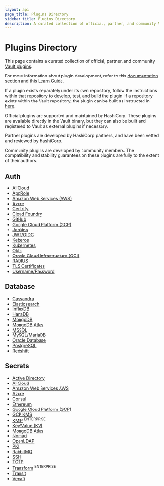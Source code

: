 ```yaml
---
layout: api
page_title: Plugins Directory
sidebar_title: Plugins Directory
description: A curated collection of official, partner, and community Vault plugins.
---
```


# Plugins Directory

This page contains a curated collection of official, partner, and community
[Vault plugins](/docs/internals/plugins).

For more information about plugin development, refer to this [documentation
section](/docs/internals/plugins#plugin-development) and this [Learn
Guide](https://learn.hashicorp.com/vault/developer/plugin-backends).

If a plugin exists separately under its own repository, follow the instructions
within that repository to develop, test, and build the plugin. If a repository
exists within the Vault repository, the plugin can be built as instructed in
[here](/docs/internals/plugins#built-in-plugins).

Official plugins are supported and maintained by HashiCorp.
These plugins are available directly in the Vault binary, but they can also be
built and registered to Vault as external plugins if necessary.

Partner plugins are developed by HashiCorp partners, and have been vetted and
reviewed by HashiCorp.

Community plugins are developed by community members. The compatibility and
stability guarantees on these plugins are fully to the extent of their authors.

## Auth

<Columns count={2}>

- [AliCloud](https://github.com/hashicorp/vault-plugin-auth-alicloud) <Tag title='official' color='blue' />
- [AppRole](/api-docs/auth/approle) <Tag title='official' color='blue' />
- [Amazon Web Services (AWS)](/api-docs/auth/aws) <Tag title='official' color='blue' />
- [Azure](https://github.com/hashicorp/vault-plugin-auth-azure) <Tag title='official' color='blue' />
- [Centrify](https://github.com/hashicorp/vault-plugin-auth-centrify) <Tag title='official' color='blue' />
- [Cloud Foundry](https://github.com/hashicorp/vault-plugin-auth-cf) <Tag title='official' color='blue' />
- [GitHub](/api-docs/auth/github) <Tag title='official' color='blue' />
- [Google Cloud Platform (GCP)](https://github.com/hashicorp/vault-plugin-auth-gcp) <Tag title='official' color='blue' />
- [Jenkins](https://plugins.jenkins.io/hashicorp-vault-plugin) <Tag title='community' color='yellow' />
- [JWT/OIDC](https://github.com/hashicorp/vault-plugin-auth-jwt) <Tag title='official' color='blue' />
- [Keberos](https://github.com/hashicorp/vault-plugin-auth-kerberos) <Tag title='official' color='blue' />
- [Kubernetes](https://github.com/hashicorp/vault-plugin-auth-kubernetes) <Tag title='official' color='blue' />
- [Okta](/api-docs/auth/okta) <Tag title='official' color='blue' />
- [Oracle Cloud Infrastructure (OCI)](https://github.com/hashicorp/vault-plugin-auth-oci) <Tag title='official' color='blue' />
- [RADIUS](/api-docs/auth/radius) <Tag title='official' color='blue' />
- [TLS Certificates](/api-docs/auth/cert) <Tag title='official' color='blue' />
- [Username/Password](/api-docs/auth/userpass) <Tag title='official' color='blue' />

</Columns>

## Database

<Columns count={2}>

- [Cassandra](/api-docs/secret/databases/cassandra) <Tag title='official' color='blue' />
- [Elasticsearch](https://github.com/hashicorp/vault-plugin-database-elasticsearch) <Tag title='official' color='blue' />
- [InfluxDB](/api-docs/secret/databases/influxdb) <Tag title='official' color='blue' />
- [HanaDB](/api-docs/secret/databases/hanadb) <Tag title='official' color='blue' />
- [MongoDB](/api-docs/secret/databases/mongodb) <Tag title='official' color='blue' />
- [MongoDB Atlas](https://github.com/hashicorp/vault-plugin-database-mongodbatlas) <Tag title='official' color='blue' />
- [MSSQL](/api-docs/secret/databases/mssql) <Tag title='official' color='blue' />
- [MySQL/MariaDB](/api-docs/secret/databases/mysql-maria) <Tag title='official' color='blue' />
- [Oracle Database](https://github.com/hashicorp/vault-plugin-database-oracle) <Tag title='official' color='blue' />
- [PostgreSQL](/api-docs/secret/databases/postgresql) <Tag title='official' color='blue' />
- [Redshift](/api-docs/secret/databases/redshift) <Tag title='official' color='blue' />

</Columns>

## Secrets

<Columns count={2}>

- [Active Directory](https://github.com/hashicorp/vault-plugin-secrets-ad) <Tag title='official' color='blue' />
- [AliCloud](https://github.com/hashicorp/vault-plugin-secrets-alicloud) <Tag title='official' color='blue' />
- [Amazon Web Services AWS](/api-docs/secret/aws) <Tag title='official' color='blue' />
- [Azure](https://github.com/hashicorp/vault-plugin-secrets-azure) <Tag title='official' color='blue' />
- [Consul](/api-docs/secret/consul) <Tag title='official' color='blue' />
- [Ethereum](https://github.com/immutability-io/vault-ethereum) <Tag title='community' color='yellow' />
- [Google Cloud Platform (GCP)](https://github.com/hashicorp/vault-plugin-secrets-gcp) <Tag title='official' color='blue' />
- [GCP KMS](https://github.com/hashicorp/vault-plugin-secrets-gcpkms) <Tag title='official' color='blue' />
- [KMIP](/api-docs/secret/kmip) <sup>ENTERPRISE</sup> <Tag title='official' color='blue' />
- [Key/Value (KV)](https://github.com/hashicorp/vault-plugin-secrets-kv) <Tag title='official' color='blue' />
- [MongoDB Atlas](https://github.com/hashicorp/vault-plugin-secrets-mongodbatlas) <Tag title='official' color='blue' />
- [Nomad](/api-docs/secret/nomad) <Tag title='official' color='blue' />
- [OpenLDAP](https://github.com/hashicorp/vault-plugin-secrets-openldap) <Tag title='official' color='blue' />
- [PKI](/api-docs/secret/pki) <Tag title='official' color='blue' />
- [RabbitMQ](/api-docs/secret/rabbitmq) <Tag title='official' color='blue' />
- [SSH](/api-docs/secret/ssh) <Tag title='official' color='blue' />
- [TOTP](/api-docs/secret/totp) <Tag title='official' color='blue' />
- [Transform](/api-docs/secret/transform) <sup>ENTERPRISE</sup> <Tag title='official' color='blue' />
- [Transit](/api-docs/secret/transit) <Tag title='official' color='blue' />
- [Venafi](https://github.com/Venafi/vault-pki-backend-venafi) <Tag title='partner' color='green' />

</Columns>
